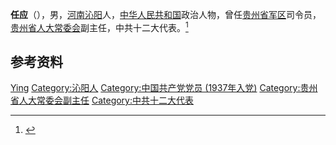 '''任应'''（{{bd|1918年||1985年}}），男，[[河南|河南]][[沁阳|沁阳]]人，[[中华人民共和国|中华人民共和国]]政治人物，曾任[[贵州省军区|贵州省军区]]司令员，[[贵州省人大常委会|贵州省人大常委会]]副主任，中共十二大代表。<ref>{{Cite book|title=贵州百科全书|author=孙淦, 庹文升, 何仁仲主编|publisher=中国大百科全书出版社|year=2005|isbn=9787500074069|location=贵阳|pages=}}</ref>

== 参考资料 ==
{{reflist}}

{{中国人物小作品}}

{{Authority control}}
{{DEFAULTSORT:Ren任}}
[[Category:任姓|Ying]]
[[Category:沁阳人|Category:沁阳人]]
[[Category:中国共产党党员_(1937年入党)|Category:中国共产党党员 (1937年入党)]]
[[Category:贵州省人大常委会副主任|Category:贵州省人大常委会副主任]]
[[Category:中共十二大代表|Category:中共十二大代表]]